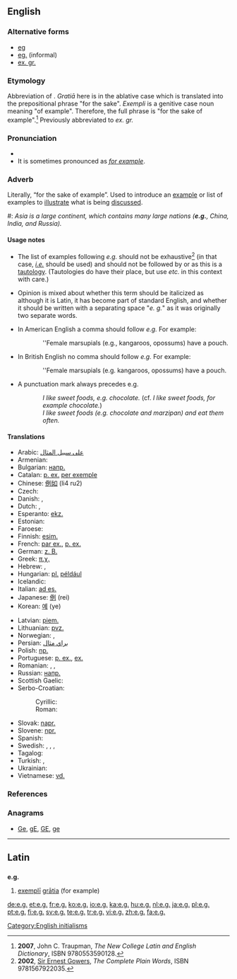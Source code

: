 {{also|Appendix:Variations of "eg"}}
==English==

===Alternative forms===
* [[eg]]
* [[eg.]] (informal)
* [[ex. gr.]]

===Etymology===
Abbreviation of {{etyl|la}} {{term|exempli gratia|exemplī grātiā|lang=la|for example}}. ''Gratiā'' here is in the ablative case which is translated into the prepositional phrase "for the sake". ''Exempli'' is a genitive case noun meaning "of example". Therefore, the full phrase is "for the sake of example".<ref>'''2007''', John C. Traupman, ''The New College Latin and English Dictionary'', ISBN 9780553590128.</ref> Previously abbreviated to ''ex. gr.''

===Pronunciation===
* {{IPA|/iːdʒiː/}}
* It is sometimes pronounced as ''[[for example]]''.

===Adverb===
Literally, “for the sake of example”.  Used to introduce an [[example]] or list of examples to [[illustrate]] what is being [[discuss]]ed.

#: ''Asia is a large continent, which contains many large nations ('''e.g.''', China, India, and Russia).''

====Usage notes====
* The list of examples following ''e.g.'' should not be exhaustive<ref>'''2002''', [[w:Ernest Gowers|Sir Ernest Gowers]], ''The Complete Plain Words'', ISBN 9781567922035.</ref> (in that case, ''[[i.e.]]'' should be used) and should not be followed by {{term|et cetera}} or {{term|etc.}} as this is a [[tautology]].  (Tautologies do have their place, but use ''etc.'' in this context with care.)

* Opinion is mixed about whether this term should be italicized as although it is Latin, it has become part of standard English, and whether it should be written with a separating space "''e. g.''" as it was originally two separate words.

* In American English a comma should follow ''e.g.'' For example:
:: ''Female marsupials (e.g., kangaroos, opossums) have a pouch.

* In British English no comma should follow ''e.g.'' For example:
:: ''Female marsupials (e.g. kangaroos, opossums) have a pouch.

* A punctuation mark always precedes e.g.
:: ''I like sweet foods, e.g. chocolate.''  (cf. ''I like sweet foods, for example chocolate.'')
:: ''I like sweet foods (e.g. chocolate and marzipan) and eat them often.''

====Translations====
{{trans-top|abbreviation for “for example”}}
* Arabic: [[على سبيل المثال]]
* Armenian: {{t|hy|օր.|tr=òr.}} {{qualifier|[[օրինակ]]}}
* Bulgarian: [[напр.]] {{qualifier|[[например]]}}
* Catalan: [[p. ex.]] [[per exemple]]
* Chinese: [[例如]] (li4 ru2)
* Czech: {{t+|cs|např.}}
* Danish: {{t+|da|f.eks.}}, {{t+|da|fx}} {{qualifier|{{t|da|for eksempel}}}}
* Dutch: {{t-|nl|bv.}}, {{t-|nl|bijv.}} {{qualifier|{{t+|nl|bijvoorbeeld}}}}
* Esperanto: [[ekz.]] {{qualifier|[[ekzemple]]}}
* Estonian: {{t|et|nt}}
* Faroese: {{t|fo|t.d.}} {{qualifier|{{t|fo|til dømis}}}}
* Finnish: [[esim.]] {{qualifier|[[esimerkiksi]]}}
* French: [[par ex.]], [[p. ex.]] {{qualifier|[[par exemple]]}}<!-- are both right? -->
* German: [[z. B.]] {{qualifier|[[zum Beispiel]]}}
* Greek: [[π.χ.]] {{qualifier|[[παραδείγματος χάριν]]}}
* Hebrew: {{t|he|לדוגמה|tr=l'dugmá}}, {{t|he|למשל|tr=l'mashál}}
* Hungarian: [[pl.]] {{qualifier|written out}} [[például]]
* Icelandic: {{t|is|t.d.}} {{qualifier|{{t|is|til dæmis}}}}
* Italian: [[ad es.]] {{qualifier|[[ad esempio]]}}
* Japanese: [[例]] (rei)
* Korean: [[예]] (ye)
{{trans-mid}}
* Latvian: [[piem.]] {{qualifier|[[piemēram]]}}
* Lithuanian: [[pvz.]] {{qualifier|[[pavyzdžiui]]}}
* Norwegian: {{t|no|f.eks.}} {{qualifier|{{t|no|for eksempel}}}}, {{t|no|t.d.}} {{qualifier|{{t|no|til dømes}}}}
* Persian: [[براي مثال]]
* Polish: [[np.]] {{qualifier|[[na]] [[przykład]]}}
* Portuguese: [[p. ex.]], [[ex.]] {{qualifier|[[por exemplo]]}}
* Romanian: {{t-|ro|de exemplu}},  {{t|ro| de ex.}},  {{t-|ro|e.g.}}
* Russian: [[напр.]] {{qualifier|[[например]]}}
* Scottish Gaelic: {{t-|gd|me|xs=Scottish Gaelic}}
* Serbo-Croatian:
*: Cyrillic: {{t|sh|нпр.}} {{qualifier|[[на]] [[пример]]}}
*: Roman: {{t|sh|npr.}} {{qualifier|[[na]] [[primer]]}}
* Slovak: [[napr.]] {{qualifier|[[napríklad]]}}
* Slovene: [[npr.]] {{qualifier|[[na]] [[primer]]}}
* Spanish: {{t-|es|por ejemplo}}
* Swedish: {{t+|sv|t.ex.}}, {{t+|sv|t ex}}, {{t-|sv|tex.}} {{t-|sv|t. ex.}} {{qualifier|{{t+|sv|till exempel}}}}, {{t+|sv|exempelvis}}
* Tagalog: {{t|tl|halimbawa}}
* Turkish: {{t|tr|örneğin}},  {{t+|tr|mesela}}
* Ukrainian: {{t|uk|наприклад|tr=napryklad|xs=Ukrainian}}
* Vietnamese: [[vd.]] {{qualifier|[[ví dụ]]}}
{{trans-bottom}}

===References===
<references/>

===Anagrams===
* [[Ge#English|Ge]], [[gE#English|gE]], [[GE#English|GE]], [[ge#English|ge]]

[[Category:English initialisms]]

----

==Latin==

==={{abbreviation|Latin}}===
'''e.g.'''

# [[exemplum#Latin|exemplī]] [[gratia|grātia]] (for example)

[[de:e.g.]]
[[et:e.g.]]
[[fr:e.g.]]
[[ko:e.g.]]
[[io:e.g.]]
[[ka:e.g.]]
[[hu:e.g.]]
[[nl:e.g.]]
[[ja:e.g.]]
[[pl:e.g.]]
[[pt:e.g.]]
[[fi:e.g.]]
[[sv:e.g.]]
[[te:e.g.]]
[[tr:e.g.]]
[[vi:e.g.]]
[[zh:e.g.]]
[[fa:e.g.]]